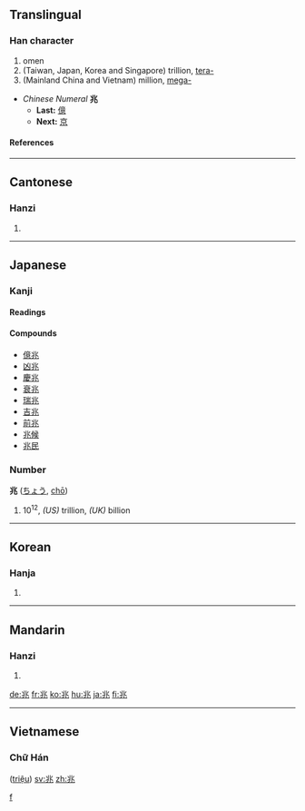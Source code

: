 ==Translingual==
===Han character===
{{Han char|rn=10|rad=儿|as=04|sn=6|four=3211<sub>3</sub>|canj=中一山人 (LMUO)}}

# omen
# (Taiwan, Japan, Korea and Singapore) trillion, [[tera-]]
# (Mainland China and Vietnam) million, [[mega-]]
* ''Chinese Numeral'' '''兆'''
** '''Last:''' [[億]]
** '''Next:''' [[京]]

====References====
{{Han ref|kx=0124.030|dkj=01347|dj=0260.040|hdz=10268.020|uh=5146|ud=20806|bh=A5FC|bd=42492}}

----

==Cantonese==

===Hanzi===
{{yue-hanzi|jyut=|y=siu6}}

# {{defn|Cantonese}}

----

==Japanese==
===Kanji===
{{ja-kanji|grade=4|rs=儿04}}
====Readings====
{{ja-readings|on=[[ちょう]] (''chō'')|kun=[[きざす]] ([[兆す]], ''kizasu''), [[きざし]] ([[兆し]], ''kizashi'')|nanori=[[とき]] (''toki''), [[よし]] (''yoshi'')}}
====Compounds====
* [[億兆]]
* [[凶兆]]
* [[慶兆]]
* [[衰兆]]
* [[瑞兆]]
* [[吉兆]]
* [[前兆]]
* [[兆候]]
* [[兆民]]
===Number===
'''兆''' ([[ちょう]], [[chō]])
# 10<sup>12</sup>, ''(US)'' trillion, ''(UK)'' billion
[[Category:Japanese numbers| f]]
----

==Korean==

===Hanja===
{{ko-hanja|hangeul=조|rv=jo|mr=cho}}

# {{defn|Korean}}

----

==Mandarin==

===Hanzi===
{{cmn-hanzi|pin=[[zhào]] ([[zhao4]])|wg=chao<sup>4</sup>}}

# {{defn|Mandarin}}

[[de:兆]]
[[fr:兆]]
[[ko:兆]]
[[hu:兆]]
[[ja:兆]]
[[fi:兆]]

----

==Vietnamese==

===Chữ Hán===
{{cmn-hanzi}} ([[triệu]])
[[sv:兆]]
[[zh:兆]]